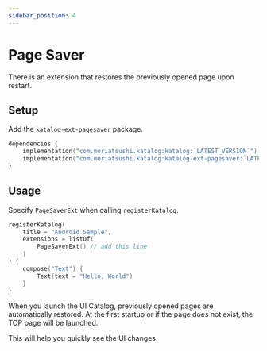 ```yaml
---
sidebar_position: 4
---
```



# Page Saver
There is an extension that restores the previously opened page upon restart.

## Setup
Add the `katalog-ext-pagesaver` package.

```kotlin
dependencies {
    implementation("com.moriatsushi.katalog:katalog:`LATEST_VERSION`")
    implementation("com.moriatsushi.katalog:katalog-ext-pagesaver:`LATEST_VERSION`")
}
```

## Usage
Specify `PageSaverExt` when calling `registerKatalog`.

```kotlin {4}
registerKatalog(
    title = "Android Sample",
    extensions = listOf(
        PageSaverExt() // add this line
    )
) {
    compose("Text") {
        Text(text = "Hello, World")
    }
}
```

When you launch the UI Catalog, previously opened pages are automatically restored.
At the first startup or if the page does not exist, the TOP page will be launched.

This will help you quickly see the UI changes.
